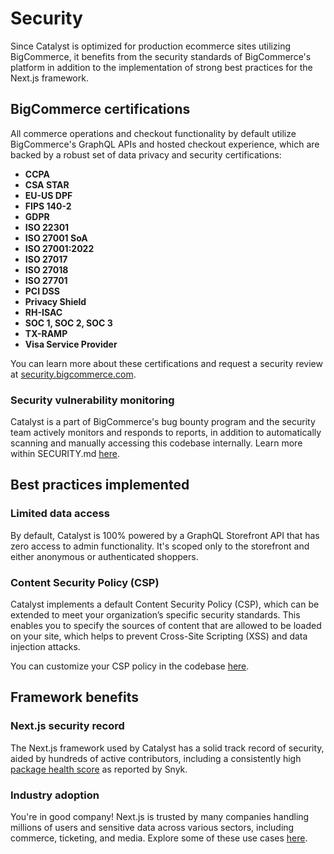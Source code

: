 # Security

Since Catalyst is optimized for production ecommerce sites utilizing BigCommerce, it benefits from the security standards of BigCommerce's platform in addition to the implementation of strong best practices for the Next.js framework.

## BigCommerce certifications

All commerce operations and checkout functionality by default utilize BigCommerce's GraphQL APIs and hosted checkout experience, which are backed by a robust set of data privacy and security certifications:

- **CCPA**
- **CSA STAR**
- **EU-US DPF**
- **FIPS 140-2**
- **GDPR**
- **ISO 22301**
- **ISO 27001 SoA**
- **ISO 27001:2022**
- **ISO 27017**
- **ISO 27018**
- **ISO 27701**
- **PCI DSS**
- **Privacy Shield**
- **RH-ISAC**
- **SOC 1, SOC 2, SOC 3**
- **TX-RAMP**
- **Visa Service Provider**

You can learn more about these certifications and request a security review at [security.bigcommerce.com](https://security.bigcommerce.com).

### Security vulnerability monitoring

Catalyst is a part of BigCommerce's bug bounty program and the security team actively monitors and responds to reports, in addition to automatically scanning and manually accessing this codebase internally. Learn more within SECURITY.md [here](https://github.com/bigcommerce/catalyst/blob/main/SECURITY.md).

## Best practices implemented

### Limited data access

By default, Catalyst is 100% powered by a GraphQL Storefront API that has zero access to admin functionality. It's scoped only to the storefront and either anonymous or authenticated shoppers.

### Content Security Policy (CSP)

Catalyst implements a default Content Security Policy (CSP), which can be extended to meet your organization’s specific security standards. This enables you to specify the sources of content that are allowed to be loaded on your site, which helps to prevent Cross-Site Scripting (XSS) and data injection attacks.

You can customize your CSP policy in the codebase [here](https://github.com/bigcommerce/catalyst/blob/main/core/lib/content-security-policy.ts#L10).

## Framework benefits

### Next.js security record

The Next.js framework used by Catalyst has a solid track record of security, aided by hundreds of active contributors, including a consistently high [package health score](https://snyk.io/advisor/npm-package/next) as reported by Snyk.


### Industry adoption

You're in good company! Next.js is trusted by many companies handling millions of users and sensitive data across various sectors, including commerce, ticketing, and media. Explore some of these use cases [here](https://nextjs.org/showcase).
